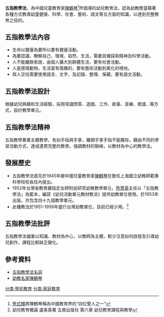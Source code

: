 '''五指教學法'''，為中國兒童教育家[[陳鶴琴|陳鶴琴]]<ref>[[熊式輝|熊式輝]]將陳鶴琴稱為中國教育界的“四位聖人之一”</ref>所倡導的幼兒教育法，認為幼教應當藉著各種方式教導幼童健康、科學、社會、藝術、語文等五方面的知識，以達到完整教育之目的。

==五指教學法內容==
* 生命以健康為要所以要有健康活動。
* 為要認識、瞭解自己、環境、自然、生活，需要具備探索精神及科學活動。
* 人不能離群索居，由個人擴大到群體生活，要有社會活動。
* 人是感情動物，生活富有情趣的，要有藝術活動到美化的境地。
* 與人交往需要使用語言、文字，及記錄、整理、保藏，要有語文活動。

==五指教學法設計==
根據幼兒興趣和生活經驗，採用常識問答、遊戲、工作、故事、音樂、歌謠…等方式，設計教學單元。

==五指教學法精神==
五指教學著重主體教學，有如手指與手掌，離開手掌手指不能獨存。藉由不同的學習活動方式，達成連貫完整的教育。強調教材的聯絡，以教材為中心的教學法。

==發展歷史==
* 五指教學法首先於1945年被中國兒童教育家[[陳鶴琴|陳鶴琴]]在擔任上海國立幼稚師範專科學校校長任內提出。
* 1952年台灣省教育廳指定女師附幼研究幼稚教學單元，[[王熊慧英|熊慧英]]主任以「五指教學法」為藍本，編寫《幼兒活動單元教材教法》提供幼教單位使用。於1953年出版，共包含四十九個教學單元。
* 此種教法於1951-1959年盛行台灣幼教單位，目前已經少用。<ref>幼兒教育概論 盧美貴著 五南出版社 第六章 幼兒教育課程與教學</ref>

==五指教學法批評==
五指教學法偏重以知識、教材為中心，以教師為主體，較少注意如何啟發及引導幼兒創作，課程比較缺乏變化。

==參考資料==
{{reflist}}
*[https://web.archive.org/web/20111204214430/http://woby.com.tw/onlyphase01.asp?id=101 五指教學法名詞]
*[https://web.archive.org/web/20121113233911/http://ecce.ttc.edu.tw/files/15-1027-3603,c907-1.php 幼教名家陳鶴琴]

[[分类:學前教育|分类:學前教育]]
[[分类:家庭教育|分类:家庭教育]]